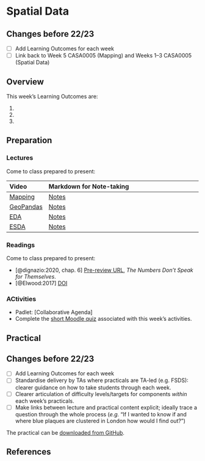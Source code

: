 # Spatial Data

:::{.callout-warning}
## Changes before 22/23

- [ ] Add Learning Outcomes for each week
- [ ] Link back to Week 5 CASA0005 (Mapping) and Weeks 1–3 CASA0005 (Spatial Data)
:::

## Overview

::: {.callout-important}
This week's Learning Outcomes are:

1. 
2. 
3. 
::: 


## Preparation 

### Lectures

Come to class prepared to present:

| Video | Markdown for Note-taking |
| :---- | :----------------------- |
| [Mapping](https://web.microsoftstream.com/video/74559a29-4214-4f79-8d41-06293ba1bade) | [Notes](../lectures/6.1-Mapping.qmd) |
| [GeoPandas](https://web.microsoftstream.com/video/b79dab45-1390-40e9-b97b-ffd3c63e55d6) | [Notes](../lectures/6.2-Geopandas.qmd) |
| [EDA](https://web.microsoftstream.com/video/bf4b47c4-2bbc-4989-a11c-cc3be529cef1) |[Notes](../lectures/6.3-EDA.qmd) |
| [ESDA](https://web.microsoftstream.com/video/5c0a28b2-eb42-4ace-baed-a0fa9131aa4a) | [Notes](../lectures/6.4-ESDA.qmd) |

### Readings

Come to class prepared to present:

- [@dignazio:2020, chap. 6] [Pre-review URL](https://bookbook.pubpub.org/pub/6ui5n4vo), *The Numbers Don't Speak for Themselves*. 
- [@Elwood:2017] [DOI](https://doi.org/10.1080/13658816.2017.1334892)

### ACtivities

- Padlet: [Collaborative Agenda]
- Complete the [short Moodle quiz](https://moodle.ucl.ac.uk/mod/quiz/view.php?id=2532856) associated with this week's activities.

## Practical

:::{.callout-warning}
## Changes before 22/23
- [ ] Add Learning Outcomes for each week
- [ ] Standardise delivery by TAs where practicals are TA-led (e.g. FSDS): clearer guidance on how to take students through each week.
- [ ] Clearer articulation of difficulty levels/targets for components *within* each week’s practicals.
- [ ] Make links between lecture and practical content explicit; ideally trace a question through the whole process (*e.g.* “If I wanted to know if and where blue plaques are clustered in London how would I find out?”)
:::

The practical can be [downloaded from GitHub](https://github.com/jreades/fsds/blob/master/practicals/Practical-06-Spatial_Data.ipynb).

## References 
